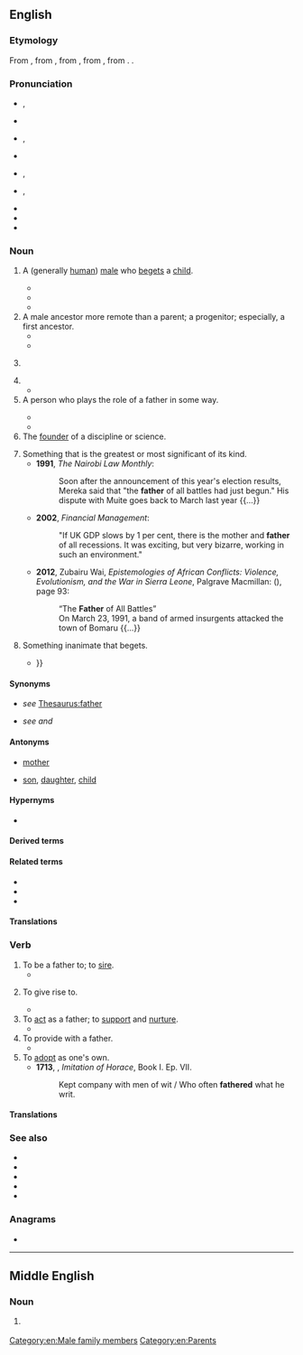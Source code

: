 {{also|Father}}
==English==
{{wikipedia|dab=father (disambiguation)|father}}

===Etymology===
{{root|en|ine-pro|*peh₂-}}
From {{inh|en|enm|fader}}, from {{inh|en|ang|fæder}}, from {{inh|en|gmw-pro|*fader}}, from {{inh|en|gem-pro|*fadēr}}, from {{inh|en|ine-pro|*ph₂tḗr}}. {{doublet|en|ayr|faeder|padre|pater|père}}.

===Pronunciation===
* {{a|RP}} {{enPR|fä'''th''ə(r)}}, {{IPA|en|/ˈfɑːðə(ɹ)/}}
* {{audio|en|LL-Q1860 (eng)-Back ache-father.wav|Audio (RP)}}
* {{a|GA}} {{enPR|fä'''th''ər}}, {{IPA|en|/ˈfɑðɚ/}}
* {{audio|en|En-us-father.ogg|Audio (GA)}}
* {{a|AusE}} {{enPR|fä'''th''ə}}, {{IPA|en|/ˈfaːðə/}}
* {{a|obsolete}} {{enPR|fă'''th''ər}}, {{IPA|en|/ˈfæðəɹ/}}
* {{homophones|en|farther|q1=in [[non-rhotic]] accents}}
* {{rhymes|en|ɑːðə(ɹ)|s=2}}
* {{hyphenation|en|fa|ther}}

===Noun===
{{en-noun}}

# A (generally [[human]]) [[male]] who [[beget]]s a [[child]].
#: {{ux|en|My '''father''' was a strong influence on me.}}
#: {{ux|en|My friend Tony just became a '''father'''.}}
#* {{RQ:KJV|Proverbs|10|1|passage=The Pꝛouerbes of Solomon: A wiſe ſonne maketh a glad '''father''' : but a fooliſh sonne ''is'' the heauineſſe of his mother.}}
#* {{RQ:Churchill Celebrity|chapter=5| passage=When this conversation was repeated in detail within the hearing of the young woman in question, and undoubtedly for his benefit, Mr. Trevor threw shame to the winds and scandalized the Misses Brewster then and there by proclaiming his '''father''' to have been a country storekeeper.}}
#* {{quote-song|en|lyricist={{w|Cécile Corbel}}| composer={{w|Cécile Corbel}} and {{w|Simon Caby| lang=fr}}| format={{w|CD}}| publisher={{w|ヤマハミュージックコミュニケーションズ|Yamaha Music Communications|lang=ja}}| artist={{w|Cécile Corbel}}| | |My First Borrowing| date=Apr 7 2010| {{lang|ja|借りぐらし}} Kari-gurashi| trans-album=The Borrowers| |'''Father''', dear '''father'''<br>Will you be proud of me?<br>I wish I could be<br>Just like you.}}
# A male ancestor more remote than a parent; a progenitor; especially, a first ancestor.
#* {{RQ:KJV|1 Kings|2|10|passage=So Dauid ſlept with his '''fathers''', and was buried in the citie of Dauid.}}
#* {{RQ:KJV|Romans|4|16|passage=Therefoꝛe ''it is'' of faith, that it might bee by grace; to the ende the pꝛomiſe might be ſure to all the ſeede, not to that onely which is of the Law, but to that alſo which is of the faith of Abꝛaham, who is the '''father''' of vs all,}}
# {{non-gloss definition|A term of respectful address for an elderly man.}}
#: {{ux|en|Come, '''father'''; you can sit here.}}
# {{non-gloss definition|A term of respectful address for a priest.}}
#* {{RQ:Shakespeare Measure|III|ii|passage=Bless you, good '''father''' friar!}}
# A person who plays the role of a father in some way.
#: {{ux|en|My brother was a '''father''' to me after my parents got divorced.}}
#: {{ux|en|The child is '''father''' to the man.}}
#* {{RQ:KJV|Job|29|16|passage=I was a '''father''' to the pooꝛe : and the cauſe which I knewe not, I ſearched out.}}
#* {{RQ:KJV|Genesis|45|8|passage=So now it was not you ''that'' sent me hither, but God : and he hath made me a '''father''' to Pharaoh, and loꝛd of all his houſe, and a ruler thꝛoughout all the land of Egypt.}}
# The [[founder]] of a discipline or science.
#: {{ux|en|Albert Einstein is the '''father''' of modern physics.}}
# Something that is the greatest or most significant of its kind.
#* '''1991''', ''The Nairobi Law Monthly'':
#*: Soon after the announcement of this year&#39;s election results, Mereka said that &quot;the '''father''' of all battles had just begun.&quot; His dispute with Muite goes back to March last year {{...}}
#* '''2002''', ''Financial Management'':
#*: &quot;If UK GDP slows by 1 per cent, there is the mother and '''father''' of all recessions. It was exciting, but very bizarre, working in such an environment.&quot;
#* '''2012''', Zubairu Wai, ''Epistemologies of African Conflicts: Violence, Evolutionism, and the War in Sierra Leone'', Palgrave Macmillan: ({{ISBN|9781137280794}}), page 93:
#*: “The '''Father''' of All Battles”
#*: On March 23, 1991, a band of armed insurgents attacked the town of Bomaru {{...}}
# Something inanimate that begets.
#* {{quote-book|en|page=88|author={{w|Richard Lovelace}}|title= Amyntor's Grove, His Chloris, Arigo, and Gratiana. An Elogie.|year=1649|publisher= Thomas Harper|url= https://books.google.co.nz/books?id=LnlMAAAAcAAJ |passage= But may the Sun and gentle weather, / When you are both growne ripe together, / Load you with fruit, such as your '''Father''' / From you with all the joyes doth gather : / And may you when one branch is dead / Graft ſuch another in it's ſtead,{{...}} }}

====Synonyms====
* {{sense|parent}} ''see'' [[Thesaurus:father]]
* {{sense|most significant thing}} ''see'' {{l|en|mother}} ''and'' {{l|en|granddaddy}}

====Antonyms====
* {{qualifier|with regards to gender}} [[mother]]
* {{qualifier|with regards to ancestry}} [[son]], [[daughter]], [[child]]

====Hypernyms====
* {{sense|a male parent}} {{l|en|parent}}

====Derived terms====
{{col4|en
|be gathered to one's fathers
|Father Christmas
|Father of Lies
|father of the House
|Father Time
|Father's Day
|fatherhood
|father-in-law
|fatherland
|fatherless
|fatherlike
|fatherliness
|fatherly
|father tongue
|forefather
|godfather
|God the Father
|grandfather
|great-grandfather
|Heavenly Father
|highfather
|how's your father
|like father, like son
|penny-father
|stepfather
}}

====Related terms====
* {{l|en|Father}}
* {{l|en|Jupiter}}
* {{l|en|paternal}}

====Translations====
{{see translation subpage|Noun}}

===Verb===
{{en-verb}}

# To be a father to; to [[sire]].
#* {{RQ:Shakespeare Henry 6-1|page=117|column=2|act=IV|scene=v|passage=Well go too, we'll haue no Baſtards liue, / Eſpecially ſince ''Charles'' muſt '''Father''' it.}}
# {{lb|en|figuratively}} To give rise to.
#* {{RQ:Shakespeare Cymbeline|page=387|column=1|act=II|scene=ii|passage=Cowards '''father''' Cowards & Baſe things Syre Bace;}}
# To [[act]] as a father; to [[support]] and [[nurture]].
#* {{RQ:Shakespeare Cymbeline|act=IV|scene=ii|page=390|column=2|passage=I good youth, / And rather '''Father''' thee, then Maſter thee:}}
# To provide with a father.
#* {{RQ:Shakespeare Julius Caesar|act=II|scene=i|page=116|column=2|passage=Thinke you, I am no ſtronger then my Sex / Being ſo '''Father'd''', and ſo Husbanded?}}
# To [[adopt]] as one's own.
#* '''1713''', {{w|Jonathan Swift}}, ''Imitation of Horace'', Book I. Ep. VII.
#*: Kept company with men of wit / Who often '''fathered''' what he writ.

====Translations====
{{see translation subpage|Verb}}

===See also===
* {{l|en|beget}}
* {{l|en|grandpa}}
* {{l|en|pater}}
* {{l|en|paternal}}
* {{l|en|sire}}

===Anagrams===
* {{anagrams|en|a=aefhrt|afther|fareth|hafter|trefah}}

[[Category:en:Male family members]]
[[Category:en:Parents]]

----

==Middle English==

===Noun===
{{head|enm|noun}}

# {{tlb|enm|Late ME}} {{alternative form of|enm|fader}}